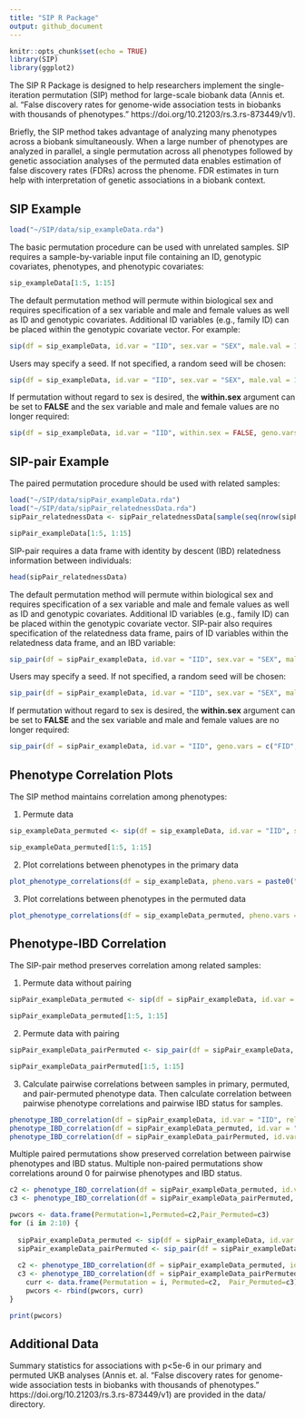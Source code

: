 ```yaml
---
title: "SIP R Package"
output: github_document
---
```


```r
knitr::opts_chunk$set(echo = TRUE)
library(SIP)
library(ggplot2)
```

The SIP R Package is designed to help researchers implement the single-iteration permutation (SIP) method for large-scale biobank data (Annis et. al. "False discovery rates for genome-wide association tests in biobanks with thousands of phenotypes." https://doi.org/10.21203/rs.3.rs-873449/v1).

Briefly, the SIP method takes advantage of analyzing many phenotypes across a biobank simultaneously. When a large number of phenotypes are analyzed in parallel, a single permutation across all phenotypes followed by genetic association analyses of the permuted data enables estimation of false discovery rates (FDRs) across the phenome. FDR estimates in turn help with interpretation of genetic associations in a biobank context.

## SIP Example

```r
load("~/SIP/data/sip_exampleData.rda")
```

The basic permutation procedure can be used with unrelated samples. SIP requires a sample-by-variable input file containing an ID, genotypic covariates, phenotypes, and phenotypic covariates: 

```r
sip_exampleData[1:5, 1:15]
```

The default permutation method will permute within biological sex and requires specification of a sex variable and male and female values as well as ID and genotypic covariates. Additional ID variables (e.g., family ID) can be placed within the genotypic covariate vector. For example: 

```r
sip(df = sip_exampleData, id.var = "IID", sex.var = "SEX", male.val = 1, female.val = 2, geno.vars = c("FID","ANCESTRY","BATCH",paste0("PC",1:4)))
```

Users may specify a seed. If not specified, a random seed will be chosen:

```r
sip(df = sip_exampleData, id.var = "IID", sex.var = "SEX", male.val = 1, female.val = 2, geno.vars = c("FID","ANCESTRY","BATCH",paste0("PC",1:4)), seed = 123)
```

If permutation without regard to sex is desired, the **within.sex** argument can be set to **FALSE** and the sex variable and male and female values are no longer required:  

```r
sip(df = sip_exampleData, id.var = "IID", within.sex = FALSE, geno.vars = c("FID","ANCESTRY","BATCH",paste0("PC",1:4)))
```

## SIP-pair Example

The paired permutation procedure should  be used with related samples:

```r
load("~/SIP/data/sipPair_exampleData.rda")
load("~/SIP/data/sipPair_relatednessData.rda")
sipPair_relatednessData <- sipPair_relatednessData[sample(seq(nrow(sipPair_relatednessData), nrow(sipPair_relatednessData))),]
```

```r
sipPair_exampleData[1:5, 1:15]
```

SIP-pair requires a data frame with identity by descent (IBD) relatedness information between individuals:

```r
head(sipPair_relatednessData)
```

The default permutation method will permute within biological sex and requires specification of a sex variable and male and female values as well as ID and genotypic covariates. Additional ID variables (e.g., family ID) can be placed within the genotypic covariate vector. SIP-pair also requires specification of the relatedness data frame, pairs of ID variables within the relatedness data frame, and an IBD variable: 

```r
sip_pair(df = sipPair_exampleData, id.var = "IID", sex.var = "SEX", male.val = "M", female.val = "F", geno.vars = c("FID","BATCH",paste0("PC",1:4)), rel.df = sipPair_relatednessData, rid.vars=c("IID1","IID2"), ibd.var="PropIBD")
```

Users may specify a seed. If not specified, a random seed will be chosen:

```r
sip_pair(df = sipPair_exampleData, id.var = "IID", sex.var = "SEX", male.val = "M", female.val = "F", geno.vars = c("FID","BATCH",paste0("PC",1:4)), rel.df = sipPair_relatednessData, rid.vars=c("IID1","IID2"), ibd.var="PropIBD", seed = 123)
```

If permutation without regard to sex is desired, the **within.sex** argument can be set to **FALSE** and the sex variable and male and female values are no longer required:  

```r
sip_pair(df = sipPair_exampleData, id.var = "IID", geno.vars = c("FID","BATCH",paste0("PC",1:4)), rel.df = sipPair_relatednessData, rid.vars=c("IID1","IID2"), ibd.var="PropIBD", within.sex = FALSE)
```

## Phenotype Correlation Plots

The SIP method maintains correlation among phenotypes:

1. Permute data

```r
sip_exampleData_permuted <- sip(df = sip_exampleData, id.var = "IID", sex.var = "SEX", male.val = 1, female.val = 2, geno.vars = c("FID","ANCESTRY","BATCH",paste0("PC",1:4)))

sip_exampleData_permuted[1:5, 1:15]
```

2. Plot correlations between phenotypes in the primary data

```r
plot_phenotype_correlations(df = sip_exampleData, pheno.vars = paste0("PHENO",1:500))
```

3. Plot correlations between phenotypes in the permuted data

```r
plot_phenotype_correlations(df = sip_exampleData_permuted, pheno.vars = paste0("PHENO",1:500))
```

## Phenotype-IBD Correlation

The SIP-pair method preserves correlation among related samples:

1. Permute data without pairing

```r
sipPair_exampleData_permuted <- sip(df = sipPair_exampleData, id.var = "IID", sex.var = "SEX", male.val = "M", female.val = "F", geno.vars = c("FID","BATCH",paste0("PC",1:4)))

sipPair_exampleData_permuted[1:5, 1:15]
```

2. Permute data with pairing

```r
sipPair_exampleData_pairPermuted <- sip_pair(df = sipPair_exampleData, id.var = "IID", sex.var = "SEX", male.val = "M", female.val = "F", geno.vars = c("FID","BATCH",paste0("PC",1:4)), rel.df = sipPair_relatednessData, rid.vars=c("IID1","IID2"), ibd.var="PropIBD")

sipPair_exampleData_pairPermuted[1:5, 1:15]
```

3. Calculate pairwise correlations between samples in primary, permuted, and pair-permuted phenotype data. Then calculate correlation between pairwise phenotype correlations and pairwise IBD status for samples.

```r
phenotype_IBD_correlation(df = sipPair_exampleData, id.var = "IID", rel.df = sipPair_relatednessData, rid.vars=c("IID1","IID2"), ibd.var="PropIBD", pheno.vars = paste0("PHENO",1:300))
phenotype_IBD_correlation(df = sipPair_exampleData_permuted, id.var = "IID", rel.df = sipPair_relatednessData, rid.vars=c("IID1","IID2"), ibd.var="PropIBD", pheno.vars = paste0("PHENO",1:300))
phenotype_IBD_correlation(df = sipPair_exampleData_pairPermuted, id.var = "IID", rel.df = sipPair_relatednessData, rid.vars=c("IID1","IID2"), ibd.var="PropIBD", pheno.vars = paste0("PHENO",1:300))
```

Multiple paired permutations show preserved correlation between pairwise phenotypes and IBD status. Multiple non-paired permutations show correlations around 0 for pairwise phenotypes and IBD status.

```r

c2 <- phenotype_IBD_correlation(df = sipPair_exampleData_permuted, id.var = "IID", rel.df = sipPair_relatednessData, rid.vars=c("IID1","IID2"), ibd.var="PropIBD", pheno.vars = paste0("PHENO",1:300))
c3 <- phenotype_IBD_correlation(df = sipPair_exampleData_pairPermuted, id.var = "IID", rel.df = sipPair_relatednessData, rid.vars=c("IID1","IID2"), ibd.var="PropIBD", pheno.vars = paste0("PHENO",1:300))

pwcors <- data.frame(Permutation=1,Permuted=c2,Pair_Permuted=c3)
for (i in 2:10) {
  
  sipPair_exampleData_permuted <- sip(df = sipPair_exampleData, id.var = "IID", sex.var = "SEX", male.val = "M", female.val = "F", geno.vars = c("FID","BATCH",paste0("PC",1:4)))
  sipPair_exampleData_pairPermuted <- sip_pair(df = sipPair_exampleData, id.var = "IID", sex.var = "SEX", male.val = "M", female.val = "F", geno.vars = c("FID","BATCH",paste0("PC",1:4)), rel.df = sipPair_relatednessData, rid.vars=c("IID1","IID2"), ibd.var="PropIBD")
  
  c2 <- phenotype_IBD_correlation(df = sipPair_exampleData_permuted, id.var = "IID", rel.df = sipPair_relatednessData, rid.vars=c("IID1","IID2"), ibd.var="PropIBD", pheno.vars = paste0("PHENO",1:300))
  c3 <- phenotype_IBD_correlation(df = sipPair_exampleData_pairPermuted, id.var = "IID", rel.df = sipPair_relatednessData, rid.vars=c("IID1","IID2"), ibd.var="PropIBD", pheno.vars = paste0("PHENO",1:300))
    curr <- data.frame(Permutation = i, Permuted=c2,  Pair_Permuted=c3)
    pwcors <- rbind(pwcors, curr)
}

print(pwcors)
```

## Additional Data

Summary statistics for associations with p<5e-6 in our primary and permuted UKB analyses (Annis et. al. "False discovery rates for genome-wide association tests in biobanks with thousands of phenotypes." https://doi.org/10.21203/rs.3.rs-873449/v1) are provided in the data/ directory.

